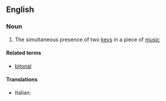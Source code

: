 ==English==

===Noun===
{{en-noun|-}}

#{{music}} The simultaneous presence of two [[key]]s in a piece of [[music]]

====Related terms====
*[[bitonal]]

====Translations====
{{trans-top|bitonality}}
*Italian: {{t-|it|bitonalità|f}}
{{trans-mid}}

{{trans-bottom}}